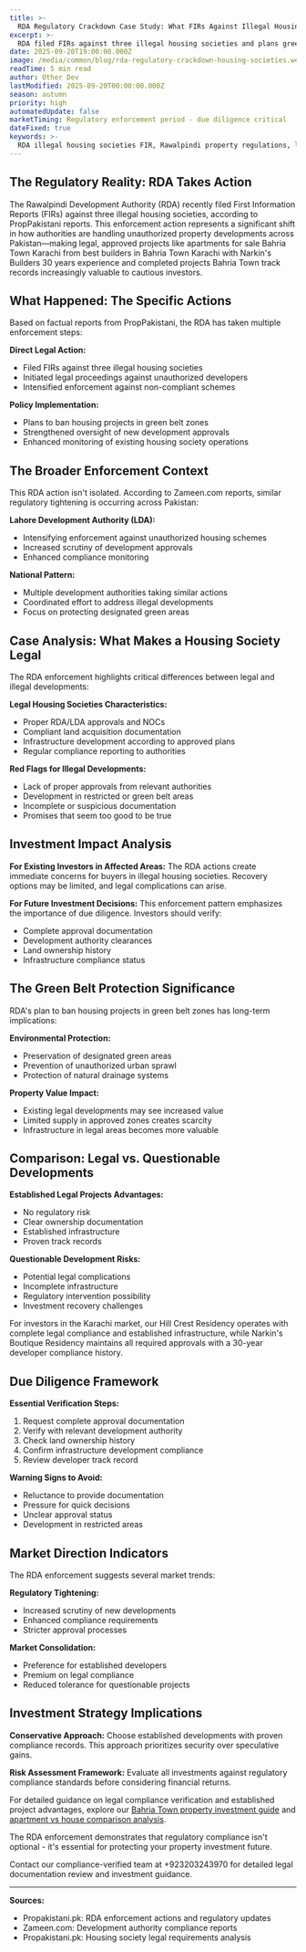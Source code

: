 ```yaml
---
title: >-
  RDA Regulatory Crackdown Case Study: What FIRs Against Illegal Housing Societies Mean for Property Investors
excerpt: >-
  RDA filed FIRs against three illegal housing societies and plans green belt protection. Here's what this regulatory tightening means for your property investment decisions.
date: 2025-09-20T19:00:00.000Z
image: /media/common/blog/rda-regulatory-crackdown-housing-societies.webp
readTime: 5 min read
author: Other Dev
lastModified: 2025-09-20T00:00:00.000Z
season: autumn
priority: high
automatedUpdate: false
marketTiming: Regulatory enforcement period - due diligence critical
dateFixed: true
keywords: >-
  RDA illegal housing societies FIR, Rawalpindi property regulations, legal housing projects Pakistan, property investment compliance
---
```


## The Regulatory Reality: RDA Takes Action

The Rawalpindi Development Authority (RDA) recently filed First Information Reports (FIRs) against three illegal housing societies, according to PropPakistani reports. This enforcement action represents a significant shift in how authorities are handling unauthorized property developments across Pakistan—making legal, approved projects like apartments for sale Bahria Town Karachi from best builders in Bahria Town Karachi with Narkin's Builders 30 years experience and completed projects Bahria Town track records increasingly valuable to cautious investors.

## What Happened: The Specific Actions

Based on factual reports from PropPakistani, the RDA has taken multiple enforcement steps:

**Direct Legal Action:**
- Filed FIRs against three illegal housing societies
- Initiated legal proceedings against unauthorized developers
- Intensified enforcement against non-compliant schemes

**Policy Implementation:**
- Plans to ban housing projects in green belt zones
- Strengthened oversight of new development approvals
- Enhanced monitoring of existing housing society operations

## The Broader Enforcement Context

This RDA action isn't isolated. According to Zameen.com reports, similar regulatory tightening is occurring across Pakistan:

**Lahore Development Authority (LDA):**
- Intensifying enforcement against unauthorized housing schemes
- Increased scrutiny of development approvals
- Enhanced compliance monitoring

**National Pattern:**
- Multiple development authorities taking similar actions
- Coordinated effort to address illegal developments
- Focus on protecting designated green areas

## Case Analysis: What Makes a Housing Society Legal

The RDA enforcement highlights critical differences between legal and illegal developments:

**Legal Housing Societies Characteristics:**
- Proper RDA/LDA approvals and NOCs
- Compliant land acquisition documentation
- Infrastructure development according to approved plans
- Regular compliance reporting to authorities

**Red Flags for Illegal Developments:**
- Lack of proper approvals from relevant authorities
- Development in restricted or green belt areas
- Incomplete or suspicious documentation
- Promises that seem too good to be true

## Investment Impact Analysis

**For Existing Investors in Affected Areas:**
The RDA actions create immediate concerns for buyers in illegal housing societies. Recovery options may be limited, and legal complications can arise.

**For Future Investment Decisions:**
This enforcement pattern emphasizes the importance of due diligence. Investors should verify:
- Complete approval documentation
- Development authority clearances
- Land ownership history
- Infrastructure compliance status

## The Green Belt Protection Significance

RDA's plan to ban housing projects in green belt zones has long-term implications:

**Environmental Protection:**
- Preservation of designated green areas
- Prevention of unauthorized urban sprawl
- Protection of natural drainage systems

**Property Value Impact:**
- Existing legal developments may see increased value
- Limited supply in approved zones creates scarcity
- Infrastructure in legal areas becomes more valuable

## Comparison: Legal vs. Questionable Developments

**Established Legal Projects Advantages:**
- No regulatory risk
- Clear ownership documentation
- Established infrastructure
- Proven track records

**Questionable Development Risks:**
- Potential legal complications
- Incomplete infrastructure
- Regulatory intervention possibility
- Investment recovery challenges

For investors in the Karachi market, our Hill Crest Residency operates with complete legal compliance and established infrastructure, while Narkin's Boutique Residency maintains all required approvals with a 30-year developer compliance history.

## Due Diligence Framework

**Essential Verification Steps:**
1. Request complete approval documentation
2. Verify with relevant development authority
3. Check land ownership history
4. Confirm infrastructure development compliance
5. Review developer track record

**Warning Signs to Avoid:**
- Reluctance to provide documentation
- Pressure for quick decisions
- Unclear approval status
- Development in restricted areas

## Market Direction Indicators

The RDA enforcement suggests several market trends:

**Regulatory Tightening:**
- Increased scrutiny of new developments
- Enhanced compliance requirements
- Stricter approval processes

**Market Consolidation:**
- Preference for established developers
- Premium on legal compliance
- Reduced tolerance for questionable projects

## Investment Strategy Implications

**Conservative Approach:**
Choose established developments with proven compliance records. This approach prioritizes security over speculative gains.

**Risk Assessment Framework:**
Evaluate all investments against regulatory compliance standards before considering financial returns.

For detailed guidance on legal compliance verification and established project advantages, explore our [Bahria Town property investment guide](/blog/bahria-town-karachi-property-investment-guide) and [apartment vs house comparison analysis](/blog/real-cost-benefits-bahria-town-apartments-vs-houses).

The RDA enforcement demonstrates that regulatory compliance isn't optional - it's essential for protecting your property investment future.

Contact our compliance-verified team at +923203243970 for detailed legal documentation review and investment guidance.

---

**Sources:**
- Propakistani.pk: RDA enforcement actions and regulatory updates
- Zameen.com: Development authority compliance reports
- Propakistani.pk: Housing society legal requirements analysis
